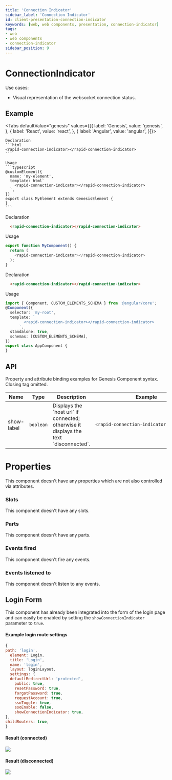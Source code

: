 ```yaml
---
title: 'Connection Indicator'
sidebar_label: 'Connection Indicator'
id: client-presentation-connection-indicator
keywords: [web, web components, presentation, connection-indicator]
tags:
- web
- web components
- connection-indicator
sidebar_position: 9
---
```



# ConnectionIndicator

Use cases:
* Visual representation of the websocket connection status.

## Example

<ConnectionIndicatorDemo />

<Tabs defaultValue="genesis" values={[{ label: 'Genesis', value: 'genesis', }, { label: 'React', value: 'react', }, { label: 'Angular', value: 'angular', }]}>

  <TabItem value="genesis">

    Declaration
    ```html
    <rapid-connection-indicator></rapid-connection-indicator>
    ```

    Usage
    ```typescript
    @customElement({
      name: 'my-element',
      template: html`
        <rapid-connection-indicator></rapid-connection-indicator>
      `,
    })
    export class MyElement extends GenesisElement {
    }
    ```

  </TabItem>
  <TabItem value="react">

  Declaration
  ```html
    <rapid-connection-indicator></rapid-connection-indicator>
  ```
  Usage
  ```typescript
  export function MyComponent() {
    return (
      <rapid-connection-indicator></rapid-connection-indicator>
    );
  }
  ```
</TabItem>
  <TabItem value="angular">

  Declaration
  ```html
    <rapid-connection-indicator></rapid-connection-indicator>
  ```

  Usage
  ```typescript
  import { Component, CUSTOM_ELEMENTS_SCHEMA } from '@angular/core';
  @Component({
    selector: 'my-root',
    template: `
          <rapid-connection-indicator></rapid-connection-indicator>
        `,
    standalone: true,
    schemas: [CUSTOM_ELEMENTS_SCHEMA],
  })
  export class AppComponent {
  }
  ```
</TabItem>
</Tabs>

## API

Property and attribute binding examples for Genesis Component syntax. Closing tag omitted.

<table>
  <thead><tr><th>Name</th><th>Type</th><th>Description</th><th>Example</th></tr></thead>
  <tbody>
    <tr>
      <td>show-label</td>
      <td><code>boolean</code></td>
      <td>Displays the `host url` if connected; otherwise it displays the text `disconnected`.</td>
<td>

```typescript
<rapid-connection-indicator show-label>
```

</td>
    </tr>
  </tbody>
</table>

# Properties

This component doesn't have any properties which are not also controlled via attributes.

### Slots

This component doesn't have any slots.

### Parts

This component doesn't have any parts.

### Events fired

This component doesn't fire any events.

### Events listened to

This component doesn't listen to any events.

## Login Form

This component has already been integrated into the form of the login page and can easily be enabled by setting the `showConnectionIndicator` parameter to `true`.

#### Example login route settings

```jsx
{
path: 'login',
  element: Login,
  title: 'Login',
  name: 'login',
  layout: loginLayout,
  settings: {
  defaultRedirectUrl: 'protected',
    public: true,
    resetPassword: true,
    forgotPassword: true,
    requestAccount: true,
    ssoToggle: true,
    ssoEnable: false,
    showConnectionIndicator: true,
},
childRouters: true,
}
```

#### Result (connected)
![](/img/connection-indicator-connected.png)

#### Result (disconnected)
![](/img/connection-indicator-disconnected.png)
